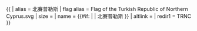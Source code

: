 {{ {{{1<noinclude>|country showdata</noinclude>}}}
| alias = 北賽普勒斯
| flag alias = Flag of the Turkish Republic of Northern Cyprus.svg
| size = {{{size|}}}
| name = {{#if: {{{name|}}} | {{{name|}}} | 北賽普勒斯 }}
| altlink = {{{altlink|}}}
<noinclude>
| redir1 = TRNC
</noinclude>
}}